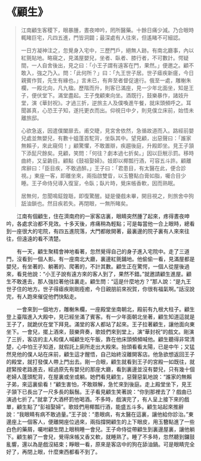 # 《顧生》

> 江南顧生客稷下，眼暴腫，晝夜呻吟，罔所醫藥。十餘日痛少減。乃合眼時輒睹巨宅，凡四五進，門皆洞闢；最深處有人往來，但遙睹不可細認。
>
> 一日方凝神注之，忽覺身入宅中，三歷門戶，絕無人跡。有南北廳事，內以紅氈貼地。略窺之，見滿屋嬰兒，坐者、臥者、膝行者，不可數計。愕疑間，一人自舍後出，見之曰：「小王子謂有遠客在門，果然。」便邀之。顧不敢入，強之乃入。問：「此何所？」曰：「九王世子居。世子瘧疾新瘥，今日親賓作賀，先生有緣也。」言未已，有奔至者督促速行。俄至一處，雕榭朱欄，一殿北向，凡九楹。歷階而升，則客已滿座，見一少年北面坐，知是王子，便伏堂下。滿堂盡起。王子曳顧東向坐。酒既行，鼓樂暴作，諸妓升堂，演《華封祝》。才過三折，逆旅主人及僕喚進午餐，就床頭頻呼之。耳聞甚真，心恐王子知，遂托更衣而出。仰視日中夕，則見僕立床前，始悟未離旅邸。
>
> 心欲急返，因遣僕闔扉去。甫交睫，見宮舍依然，急循故道而入。路經前嬰兒處並無嬰兒，有數十媼蓬首駝背，坐臥其中。望見顧，出惡聲曰：「誰家無賴子，來此窺伺！」顧驚懼，不敢置辯，疾趨後庭，升殿即坐。見王子頷下添髭尺餘矣。見顧，笑問：「何往？劇本過七折矣。」因以巨觥示罰。移時曲終，又呈齣目。顧點《鼓祖娶婦》。妓即以椰瓢行酒，可容五斗許。顧離席辭曰：「臣目疾，不敢過醉。」王子曰：「君患目，有太醫在此，便合診視。」東座一客，即離坐來，兩指啟雙眥，以玉簪點白膏如脂，囑合目少睡。王子命侍兒導入復室，令臥；臥片時，覺床帳香軟，因而熟眠。
>
> 居無何，忽聞鳴鉦鍠聒，即復驚醒。疑是優戲未畢，開目視之，則旅舍中狗舐油鎖也。然目疾若失。再閉眼，一無所睹矣。

&emsp;&emsp;江南有個顧生，住在濟南府的一家客店裏，眼睛突然腫了起來，疼得晝夜呻吟，各處求治都不見效。十多天後，疼痛稍為輕點；可是每當他一合上眼時，總看到一座很大的宅院，有四五進院落，大門都敞開著，最裏邊的院子裏有人來來往往，但遠遠的看不清楚。­

&emsp;&emsp;有一天，顧生聚精會神地看著，忽然覺得自己的身子進入宅院中。走了三道門，沒看到一個人影。有一座南北大廳，裏邊紅氈鋪地。他偷偷一看，見滿屋都是嬰兒，有坐著的、躺著的、爬著的，不計其數。顧生正在驚愕，一個人從屋後過來，看見他說：“小王子說有遠方來的客人到了，果然不錯。”就邀請顧生進屋。顧生不敢進去，那人強拉著他往裏走。顧生問：“這是什麼地方？”那人說：“是九王世子住的地方。世子得瘧疾剛剛痊癒，今日親朋前來祝賀，你很有福氣啊。”話沒說完，有人跑來催促他們快點走。

&emsp;&emsp;一會來到一個地方，雕榭朱欄，一座殿堂坐南朝北，殿前有九根大柱子。顧生登上臺階進入大殿中，見已經坐滿了賓客。有一少年面朝北坐著，顧生知道這就是王子了，就跪伏在堂下拜見。滿堂的客人都站了起來。王子拉著顧生，讓他面向東坐下。一會兒，擺上酒來，鼓樂齊奏，歌妓們來到堂上，演“華封祝”的戲文。剛演了三折，客店的主人和僕人喊顧生吃午飯，靠在他床頭頻頻喊他。顧生聽得非常清楚，心中怕王子知道，就假託上廁所走出大殿來。抬頭看看太陽，已是中午；又猛然見他的僕人站在床前，顧生這才醒悟，自己始終沒離開客店。他急欲想返回王子的殿堂，就打發僕人帶上門出去。剛一合眼，顧生就看到王子的宮殿一如既往，就趕緊按老路進去，經過原先有嬰兒的那座大廳，看到裏邊並沒有嬰兒，只有幾十個老婦人蓬頭駝背，在屋裏或坐或躺。她們看見顧生，惡聲惡氣地說：“誰家的無賴子弟，來這裏偷看！”顧生害怕，不敢辯解，急忙來到後庭。走上殿堂坐下，見王子頷下已長出了一尺多長的鬍鬚。王子看見顧生笑著說：“你到那裡去了？戲曲已演過七折了。”就拿了大酒杯罰他喝酒。不多時，戲演完了，有人呈上接下來的戲單，顧生點了“彭祖娶婦”。歌妓們用椰瓢行酒，能盛五斗多。顧生站起來推辭說：“我眼睛有病不敢過量。”王子說：“患眼病，有太醫在這裏，讓他給你診治。”東邊座上一個客人，便離開座位過來，兩指撐開顧生的上下眼皮，用玉簪點進了一些白色的藥屑，囑咐顧生閉上眼稍睡一會兒。王子命侍從帶顧生到裏邊屋裏，讓他躺下。顧生躺了一會兒，覺得床帳又香又軟，就睡熟了。睡了不多時，忽然聽到鑼鼓亂響，還以為是戲沒結束；睜眼一看，原來是客店中的狗在舔油鍋。可是眼睛完全好了，再閉上眼，什麼東西都看不到了。
